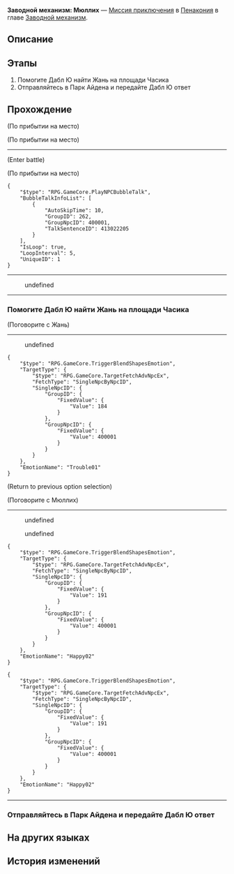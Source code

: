 {{Дополнить|Диалоги.}}
{{Миссия Инфобокс
|id              = 4240302
|Название        = 
|Изображение     = Миссия Освоения Заводной механизм Мюллих.png
|Тип             = Миссия приключения
|События         = 
|Глава           = Заводной механизм
|Условия         = Завершена [[Миссия Освоения]] ''[[А убийца кто?..]]''
|Персонажи       = Дабл Ю; Жань; Мюллих; Первопроходец
|СтартЛокация    = Отель «Грёзы» (Мир грёз)
|Мир             = Пенакония
|Локации         = Отель «Грёзы» (Мир грёз)
|Предыдущая      = 
|Следующая       = 
|Награды         = Опыт Освоения*100; Звёздный нефрит*10; Очищенный эфир*3; Часокредиты*180; Кредиты*20 000
}}
'''Заводной механизм: Мюллих''' — [[Миссия приключения]] в [[Пенакония]] в главе [[Заводной механизм]].

==Описание==
{{Описание|<!--официальное описание из Перекрёстка судеб-->}}

==Этапы==
# Помогите Дабл Ю найти Жань на площади Часика
# Отправляйтесь в Парк Айдена и передайте Дабл Ю ответ

==Прохождение==
{{Дополнить}}

;(По прибытии на место)

;(По прибытии на место)
----
<!--Unknown TalkSentence: 413020101-->
<!--Unknown TalkSentence: 413020102-->
;(Enter battle)
:{{Enemy List|Пружинный Крупье из труппы «Кошмарики»*2; Танцующий Клюв из труппы «Кошмарики»*1; Господин Телебрюх из труппы «Кошмарики»*1}}

;(По прибытии на место)
<pre>{
	"$type": "RPG.GameCore.PlayNPCBubbleTalk",
	"BubbleTalkInfoList": [
		{
			"AutoSkipTime": 10,
			"GroupID": 262,
			"GroupNpcID": 400001,
			"TalkSentenceID": 413022205
		}
	],
	"IsLoop": true,
	"LoopInterval": 5,
	"UniqueID": 1
}</pre>
----
<!--Unknown TalkSentence: 413020201-->
<!--Unknown TalkSentence: 413020202-->
:{{Диалог|Стрелка}} undefined
<!--Unknown TalkSentence: 413020204-->
<!--Unknown TalkSentence: 413020205-->
<!--Unknown TalkSentence: 413020206-->
----
{{Диалог Конец}}

===Помогите Дабл Ю найти Жань на площади Часика===
{{Описание миссии|локация=Золотой миг|Тик-так! Покрутите стрелки... Тик-так!<br />Исследуйте сознание людей, они ждут этого. Помогите им раскрыть свою истинную сущность.}}
{{Диалог Начало}}

;(Поговорите с Жань)
----
<!--Unknown TalkSentence: 413022206-->
<!--Unknown TalkSentence: 413022207-->
<!--Unknown TalkSentence: 413022208-->
:{{Диалог|Стрелка}} undefined
<pre>{
	"$type": "RPG.GameCore.TriggerBlendShapesEmotion",
	"TargetType": {
		"$type": "RPG.GameCore.TargetFetchAdvNpcEx",
		"FetchType": "SingleNpcByNpcID",
		"SingleNpcID": {
			"GroupID": {
				"FixedValue": {
					"Value": 184
				}
			},
			"GroupNpcID": {
				"FixedValue": {
					"Value": 400001
				}
			}
		}
	},
	"EmotionName": "Trouble01"
}</pre>
<!--Unknown TalkSentence: 413020802-->
<!--Unknown TalkSentence: 413020803-->
<!--Unknown TalkSentence: 413020804-->
<!--Unknown TalkSentence: 413020805-->
;(Return to previous option selection)

;(Поговорите с Мюллих)
----
<!--Unknown TalkSentence: 413021101-->
:{{Диалог|Стрелка}} undefined
:{{Диалог|Стрелка}} undefined
<pre>{
	"$type": "RPG.GameCore.TriggerBlendShapesEmotion",
	"TargetType": {
		"$type": "RPG.GameCore.TargetFetchAdvNpcEx",
		"FetchType": "SingleNpcByNpcID",
		"SingleNpcID": {
			"GroupID": {
				"FixedValue": {
					"Value": 191
				}
			},
			"GroupNpcID": {
				"FixedValue": {
					"Value": 400001
				}
			}
		}
	},
	"EmotionName": "Happy02"
}</pre>
<!--Unknown TalkSentence: 413021103-->
<!--Unknown TalkSentence: 413021104-->
<!--Unknown TalkSentence: 413021108-->
<!--Unknown TalkSentence: 413021109-->
<!--Unknown TalkSentence: 413021110-->
<!--Unknown TalkSentence: 413021111-->
<pre>{
	"$type": "RPG.GameCore.TriggerBlendShapesEmotion",
	"TargetType": {
		"$type": "RPG.GameCore.TargetFetchAdvNpcEx",
		"FetchType": "SingleNpcByNpcID",
		"SingleNpcID": {
			"GroupID": {
				"FixedValue": {
					"Value": 191
				}
			},
			"GroupNpcID": {
				"FixedValue": {
					"Value": 400001
				}
			}
		}
	},
	"EmotionName": "Happy02"
}</pre>
<!--Unknown TalkSentence: 413021112-->
----
{{Диалог Конец}}

===Отправляйтесь в Парк Айдена и передайте Дабл Ю ответ===
{{Диалог Начало}}
{{Диалог Конец}}

==На других языках==
{{На других языках
|en   = Clockwork: Mullich
|zhs  = 钟表把戏：姆利斯
|zht  = 鐘錶把戲：姆利斯
|ja   = クロックトリック：ムリス
|ko   = 시계 트릭: 멀리치
|es   = Trucorreloj: Mullich
|fr   = Pouvoir de la Pendule&nbsp;: Mullich
|ru   = Заводной механизм: Мюллих
|th   = กลนาฬิกา: Mullich
|vi   = Thủ Thuật Đồng Hồ: Mullich
|de   = Uhrwerk: Mullich
|id   = Clockwork: Mullich
|pt   = Truquelógio: Mullich
}}

==История изменений==
{{История изменений|2.7}}
